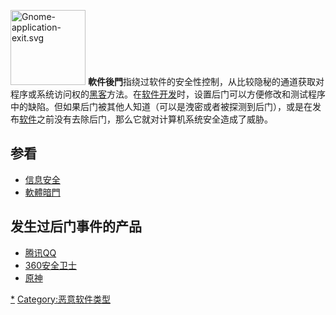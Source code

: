 {{multiple issues|
{{expert|time=2015-04-01T02:05:46+00:00}}
{{unreferenced|time=2015-04-01T02:05:46+00:00}}
}}
{{NoteTA
|G1 = IT
}}
{{Distinguish|暗門}}
[[File:Gnome-application-exit.svg|120px]]
'''軟件後門'''指绕过软件的安全性控制，从比较隐秘的通道获取对程序或系统访问权的[[黑客|黑客]]方法。在[[软件开发|软件开发]]时，设置后门可以方便修改和测试程序中的缺陷。但如果后门被其他人知道（可以是洩密或者被探测到后门），或是在发布[[软件|软件]]之前没有去除后门，那么它就对计算机系统安全造成了威胁。

== 参看 ==
* [[信息安全|信息安全]]
* [[軟體暗門|軟體暗門]]

== 发生过后门事件的产品 ==
* [[腾讯QQ|腾讯QQ]]
* [[360安全卫士|360安全卫士]]
* [[原神|原神]]

{{Authority control}}
{{Internet-stub}}

[[Category:後門軟件|*]]
[[Category:恶意软件类型|Category:恶意软件类型]]
